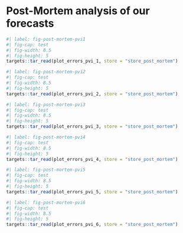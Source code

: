 # Post-Mortem analysis of our forecasts

```r
#| label: fig-post-mortem-pvi1
#| fig-cap: test
#| fig-width: 8.5
#| fig-height: 5
targets::tar_read(plot_errors_pvi_1, store = "store_post_mortem")
```

```r
#| label: fig-post-mortem-pvi2
#| fig-cap: test
#| fig-width: 8.5
#| fig-height: 5
targets::tar_read(plot_errors_pvi_2, store = "store_post_mortem")
```

```r
#| label: fig-post-mortem-pvi3
#| fig-cap: test
#| fig-width: 8.5
#| fig-height: 5
targets::tar_read(plot_errors_pvi_3, store = "store_post_mortem")
```

```r
#| label: fig-post-mortem-pvi4
#| fig-cap: test
#| fig-width: 8.5
#| fig-height: 5
targets::tar_read(plot_errors_pvi_4, store = "store_post_mortem")
```

```r
#| label: fig-post-mortem-pvi5
#| fig-cap: test
#| fig-width: 8.5
#| fig-height: 5
targets::tar_read(plot_errors_pvi_5, store = "store_post_mortem")
```

```r
#| label: fig-post-mortem-pvi6
#| fig-cap: test
#| fig-width: 8.5
#| fig-height: 5
targets::tar_read(plot_errors_pvi_6, store = "store_post_mortem")
```
